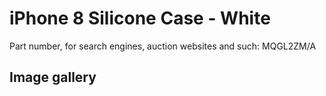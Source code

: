 # iPhone 8 Silicone Case - White

Part number, for search engines, auction websites and such: MQGL2ZM/A

## Image gallery

<div style={{ width: "768px" }}>
  <GalleryComponent
    images={[
      {
        original: "/everysource/MQGL2",
        thumbnail: "/everypreview/MQGL2",
      },
      {
        original: "/everysource/MQGL2_AV1_GOLD",
        thumbnail: "/everypreview/MQGL2_AV1_GOLD",
      },
      {
        original: "/everysource/MQGL2_AV1_SILVER",
        thumbnail: "/everypreview/MQGL2_AV1_SILVER",
      },
      {
        original: "/everysource/MQGL2_AV1_SPACE_GRAY",
        thumbnail: "/everypreview/MQGL2_AV1_SPACE_GRAY",
      },
      {
        original: "/everysource/MQGL2_AV2",
        thumbnail: "/everypreview/MQGL2_AV2",
      }
    ]}
  />
</div>